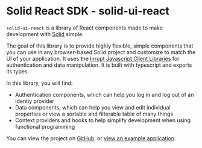 
<Meta title="Intro" />

# Solid React SDK - solid-ui-react

`solid-ui-react` is a library of React components made to make development
with [Solid](https://solidproject.org/) simple.

The goal of this library is to provide highly flexible, simple components that
you can use in any browser-based Solid project and customize to match the UI of
your application. It uses the
[Inrupt Javascript Client Libraries](https://docs.inrupt.com/developer-tools/javascript/client-libraries/)
for authentication and data manipulation. It is built with typescript and
exports its types.

In this library, you will find:

* Authentication components, which can help you log in and log out of an identiy
  provider
* Data components, which can help you view and edit individual properties or
  view a sortable and filterable table of many things
* Context providers and hooks to help simplify development when using functional
  programming

You can view the project on [GitHub](https://github.com/inrupt/solid-ui-react), or
[view an example application](https://github.com/inrupt/solid-ui-react-example-project).
